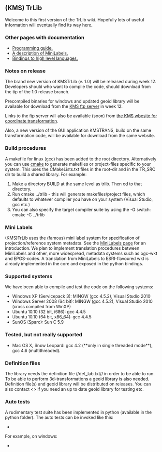 == (KMS) TrLib ==

Welcome to this first version of the TrLib wiki. 
Hopefully lots of useful information will eventually find its way here.

=== Other pages with documentation ===

* [[Programming guide|Programming guide.]]
* [[mini labels|A description of MiniLabels.]]
* [[Bindings|Bindings to high level languages.]]

=== Notes on release ===
The brand new version of KMSTrLib (v. 1.0) will be released during week 12. Developers should who want to compile the code, should download from the tip of the 1.0 release branch.

Precompiled binaries for windows and updated geoid library will be available for download from the [[ftp://ftp.kms.dk/download/transformationsprogram/|KMS ftp server]] in week 12.

Links to the ftp server will also be available (soon) from [[http://www.kms.dk/Emner/Referencenet/Koordinattransformation/| the KMS wbesite for coordinate transformation]].


Also, a new version of the GUI application KMSTRANS, build on the same transformation code, will be available for download from the same website. 

=== Build procedures ===

A makefile for linux (gcc) has been added to the root directory. Alternatively you can use [[http://www.cmake.org|cmake]] to generate makefiles or project-files specific to your system. This uses the CMakeLists.txt files in the root-dir and in the TR_SRC dir to build a shared library. For example:
# Make a directory BUILD at the same level as trlib. Then cd to that directory.
# Run cmake ../trlib - this will generate makefiles/project files, which defaults to whatever compiler you have on your system (Visual Studio, gcc etc.)
# You can also specify the target compiler suite by using the -G switch: cmake -G <generator> ../trlib 
=== Mini Labels ===

(KMS)TrLib uses the (famous) mini label system for specification of projection/reference system metadata. See the [[mini labels|MiniLabels page]] for an introduction. We plan to implement translation procedures between MiniLabels and other, more widespread, metadata systems such as ogc-wkt and EPGS-codes. A translation from MiniLabels to ESRI-flavoured wkt is already implemented in the core and exposed in the python bindings.

=== Supported systems ===

We have been able to compile and test the code on the following systems:
* Windows XP (Servicepack 3): MINGW (gcc 4.5.2), Visual Studio 2010
* Windows Server 2008 (64 bit): MINGW (gcc 4.5.2), Visual Studio 2010 (cross compiled from WinXP)
* Ubuntu 10.10 (32 bit, i686): gcc 4.4.5
* Ubuntu 10.10 (64 bit, x86_64): gcc 4.4.5
* SunOS (Sparc): Sun C 5.9

=== Tested, but not really supported ===

* Mac OS X, Snow Leopard: gcc 4.2 (**only in single threaded mode**), gcc 4.6 (multithreaded).

=== Definition files ===

The library needs the definition file //def_lab.txt// in order to be able to run. To be able to perform 3d-transformations a geoid library is also needed. Definition file(s) and geoid library will be distributed on releases. You can also contact <<user silyko>> if you need an up to date geoid library for testing etc.

===Auto tests===

A rudimentary test suite has been implemented in python (available in the python folder). The auto tests can be invoked like this:

*{{{python path_to_repo/python/AutoTest.py <shared_library_object> <Geoid_folder>}}}

For example, on windows:

*{{{python trlib\python\AutoTest.py NewlyCompiledTrLib.dll C:\Geoids}}}